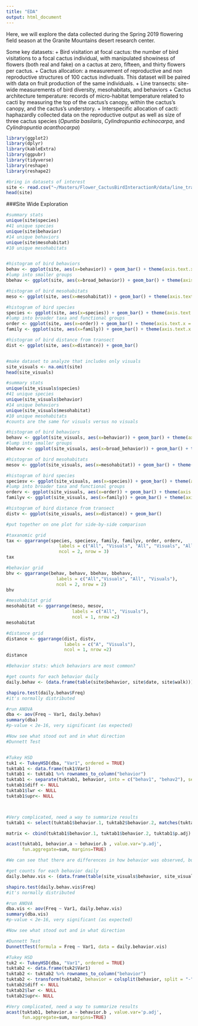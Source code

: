 ```yaml
---
title: "EDA"
output: html_document
---
```


Here, we will explore the data collected during the Spring 2019 flowering field season at the Granite Mountains desert research center. 

Some key datasets:
+ Bird visitation at focal cactus: the number of bird visitations to a focal cactus individual, with manipulated showiness of flowers (both real and fake) on a cactus at zero, fifteen, and thirty flowers per cactus. 
+ Cactus allocation: a measurement of reproductive and non reproductive structures of 100 cactus indivduals. This dataset will be paired with data on fruit production of the same individuals.
+ Line transects: site-wide measurements of bird diversity, mesohabitats, and behaviors
+ Cactus architecture temperature: records of micro-habitat temperature related to cacti by measuring the top of the cactus's canopy, within the cactus's canopy, and the cactus's understory.
+ Interspecific allocation of cacti: haphazardly collected data on the reproductive output as well as size of three cactus species (*Opuntia basilaris*, *Cylindropuntia echinocarpa*, and *Cylindropuntia acanthocarpa*)

```r
library(ggplot2)
library(dplyr)
library(kableExtra)
library(ggpubr)
library(tidyverse)
library(reshape)
library(reshape2)
```

```r
#bring in datasets of interest
site <- read.csv("~/Masters/Flower_CactusBirdInteractionR/data/line_transects/line_transects.csv")
head(site)

```

###Site Wide Exploration 
```r
#summary stats
unique(site$species)
#41 unique species
unique(site$behavior)
#14 unique behaviors
unique(site$mesohabitat)
#10 unique mesohabitats


#histogram of bird behaviors
behav <- ggplot(site, aes(x=behavior)) + geom_bar() + theme(axis.text.x = element_text(angle = 60, hjust = 1))
#lump into smaller groups 
bbehav <- ggplot(site, aes(x=broad_behavior)) + geom_bar() + theme(axis.text.x = element_text(angle = 60, hjust =1))

#histogram of bird mesohabitats
meso <- ggplot(site, aes(x=mesohabitat)) + geom_bar() + theme(axis.text.x = element_text(angle = 60, hjust = 1))

#histogram of bird species
species <- ggplot(site, aes(x=species)) + geom_bar() + theme(axis.text.x = element_text(angle = 60, hjust = 1))
#lump into broader taxa and functional groups
order <- ggplot(site, aes(x=order)) + geom_bar() + theme(axis.text.x = element_text(angle = 60, hjust = 1))
family <- ggplot(site, aes(x=family)) + geom_bar() + theme(axis.text.x = element_text(angle = 60, hjust = 1))

#histogram of bird distance from transect
dist <- ggplot(site, aes(x=distance)) + geom_bar() 


#make dataset to analyze that includes only visuals
site_visuals <- na.omit(site)
head(site_visuals)

#summary stats
unique(site_visuals$species)
#41 unique species
unique(site_visuals$behavior)
#14 unique behaviors
unique(site_visuals$mesohabitat)
#10 unique mesohabitats
#counts are the same for visuals versus no visuals

#histogram of bird behaviors
behavv <- ggplot(site_visuals, aes(x=behavior)) + geom_bar() + theme(axis.text.x = element_text(angle = 60, hjust = 1))
#lump into smaller groups 
bbehavv <- ggplot(site_visuals, aes(x=broad_behavior)) + geom_bar() + theme(axis.text.x = element_text(angle = 60, hjust =1))

#histogram of bird mesohabitats
mesov <- ggplot(site_visuals, aes(x=mesohabitat)) + geom_bar() + theme(axis.text.x = element_text(angle = 60, hjust = 1))

#histogram of bird species
speciesv <- ggplot(site_visuals, aes(x=species)) + geom_bar() + theme(axis.text.x = element_text(angle = 60, hjust = 1))
#lump into broader taxa and functional groups
orderv <- ggplot(site_visuals, aes(x=order)) + geom_bar() + theme(axis.text.x = element_text(angle = 60, hjust = 1))
familyv <- ggplot(site_visuals, aes(x=family)) + geom_bar() + theme(axis.text.x = element_text(angle = 60, hjust = 1))

#histogram of bird distance from transect
distv <- ggplot(site_visuals, aes(x=distance)) + geom_bar() 

#put together on one plot for side-by-side comparison

#taxanomic grid
tax <- ggarrange(species, speciesv, family, familyv, order, orderv,
                    labels = c("All", "Visuals", "All", "Visuals", "All", "Visuals"),
                    ncol = 2, nrow = 3)
tax

#behavior grid
bhv <- ggarrange(behav, behavv, bbehav, bbehavv,
                   labels = c("All","Visuals", "All", "Visuals"),
                   ncol = 2, nrow = 2)
bhv

#mesohabitat grid
mesohabitat <- ggarrange(meso, mesov,
                         labels = c("All", "Visuals"),
                         ncol = 1, nrow =2)
mesohabitat

#distance grid
distance <- ggarrange(dist, distv,
                      labels = c("A", "Visuals"),
                      ncol = 1, nrow =2)
distance


```

```r
#Behavior stats: which behaviors are most common?

#get counts for each behavior daily
daily.behav <- (data.frame(table(site$behavior, site$date, site$walk)))

shapiro.test(daily.behav$Freq)
#it's normally distributed

#run ANOVA 
dba <- aov(Freq ~ Var1, daily.behav)
summary(dba)
#p-value < 2e-16, very significant (as expected)

#Now see what stood out and in what direction
#Dunnett Test


#Tukey HSD
tuk1 <- TukeyHSD(dba, "Var1", ordered = TRUE)
tuktab1 <- data.frame(tuk1$Var1)
tuktab1 <- tuktab1 %>% rownames_to_column("behavior") 
tuktab1 <- separate(tuktab1, behavior, into = c("behav1", "behav2"), sep = "-")
tuktab1$diff <- NULL
tuktab1$lwr <- NULL 
tuktab1$upr<- NULL 



#Very complicated, need a way to summarize results
tuktab1 <- select(tuktab1$behavior.1, tuktab2$behavior.2, matches(tuktab1$p.adj))

matrix <- cbind(tuktab1$behavior.1, tuktab1$behavior.2, tuktab1$p.adj)

acast(tuktab1, behavior.a ~ behavior.b , value.var='p.adj', 
      fun.aggregate=sum, margins=TRUE)

```

```r
#We can see that there are differences in how behavior was observed, but let's redo and only consider visuals.

#get counts for each behavior daily
daily.behav.vis <- (data.frame(table(site_visuals$behavior, site_visuals$date, site_visuals$walk)))

shapiro.test(daily.behav.vis$Freq)
#it's normally distributed

#run ANOVA 
dba.vis <- aov(Freq ~ Var1, daily.behav.vis)
summary(dba.vis)
#p-value < 2e-16, very significant (as expected)

#Now see what stood out and in what direction

#Dunnett Test
DunnettTest(formula = Freq ~ Var1, data = daily.behavior.vis)

#Tukey HSD
tuk2 <- TukeyHSD(dba, "Var1", ordered = TRUE)
tuktab2 <- data.frame(tuk2$Var1)
tuktab2 <- tuktab2 %>% rownames_to_column("behavior") 
tuktab2 <- transform(tuktab2, behavior = colsplit(behavior, split = "-", names = c('behavior1', 'behavior2'))) 
tuktab2$diff <- NULL 
tuktab2$lwr <- NULL 
tuktab2$upr<- NULL

#Very complicated, need a way to summarize results
acast(tuktab1, behavior.a ~ behavior.b , value.var='p.adj', 
      fun.aggregate=sum, margins=TRUE)


```

```r

```

